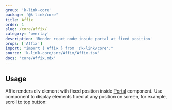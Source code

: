 ```yaml
---
group: 'k-link-core'
package: '@k-link/core'
title: Affix
order: 1
slug: /core/affix/
category: 'overlay'
description: 'Render react node inside portal at fixed position'
props: ['Affix']
import: "import { Affix } from '@k-link/core';"
source: 'k-link-core/src/Affix/Affix.tsx'
docs: 'core/Affix.mdx'
---
```



## Usage

Affix renders div element with fixed position inside [Portal](/core/portal) component.
Use component to display elements fixed at any position on screen, for example, scroll to top button:

<Demo data={AffixDemos.usage} />
